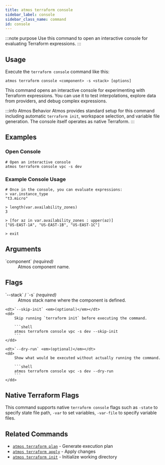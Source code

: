```yaml
---
title: atmos terraform console
sidebar_label: console
sidebar_class_name: command
id: console
---
```


:::note purpose
Use this command to open an interactive console for evaluating Terraform expressions.
:::

<Screengrab title="atmos terraform console --help" slug="atmos-terraform-console--help" />

## Usage

Execute the `terraform console` command like this:

```shell
atmos terraform console <component> -s <stack> [options]
```

This command opens an interactive console for experimenting with Terraform expressions. You can use it to test interpolations, explore data from providers, and debug complex expressions.

:::info Atmos Behavior
Atmos provides standard setup for this command including automatic `terraform init`, workspace selection, and variable file generation. The console itself operates as native Terraform.
:::
## Examples

### Open Console

```shell
# Open an interactive console
atmos terraform console vpc -s dev
```

### Example Console Usage

```hcl
# Once in the console, you can evaluate expressions:
> var.instance_type
"t3.micro"

> length(var.availability_zones)
3

> [for az in var.availability_zones : upper(az)]
["US-EAST-1A", "US-EAST-1B", "US-EAST-1C"]

> exit
```

## Arguments

<dl>
    <dt>`component` <em>(required)</em></dt>
    <dd>
        Atmos component name.
    </dd>
</dl>

## Flags

<dl>
    <dt>`--stack` / `-s` <em>(required)</em></dt>
    <dd>
        Atmos stack name where the component is defined.
    </dd>

    <dt>`--skip-init` <em>(optional)</em></dt>
    <dd>
        Skip running `terraform init` before executing the command.

        ```shell
        atmos terraform console vpc -s dev --skip-init
        ```
    </dd>

    <dt>`--dry-run` <em>(optional)</em></dt>
    <dd>
        Show what would be executed without actually running the command.

        ```shell
        atmos terraform console vpc -s dev --dry-run
        ```
    </dd>
</dl>

## Native Terraform Flags

This command supports native `terraform console` flags such as `-state` to specify state file path, `-var` to set variables, `-var-file` to specify variable files.

## Related Commands

- [`atmos terraform plan`](/cli/commands/terraform/plan) - Generate execution plan
- [`atmos terraform apply`](/cli/commands/terraform/apply) - Apply changes
- [`atmos terraform init`](/cli/commands/terraform/init) - Initialize working directory
